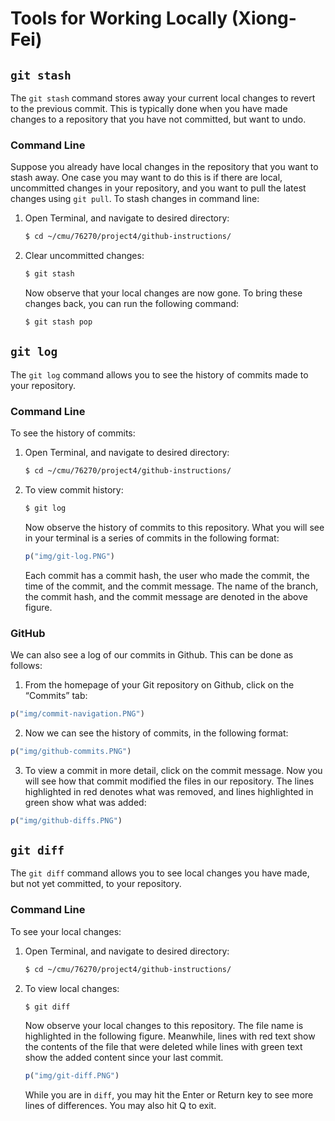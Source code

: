 # Tools for Working Locally (Xiong-Fei) {#tools-local}

## `git stash`

The `git stash` command stores away your current local changes to revert to the previous commit. This is typically done when you have made changes to a repository that you have not committed, but want to undo.

### Command Line

Suppose you already have local changes in the repository that you want to stash away. One case you may want to do this is if there are local, uncommitted changes in your repository, and you want to pull the latest changes using `git pull`. To stash changes in command line:

1. Open Terminal, and navigate to desired directory:

    ```bash
    $ cd ~/cmu/76270/project4/github-instructions/
    ```

2. Clear uncommitted changes:

    ```bash
    $ git stash
    ```

    Now observe that your local changes are now gone. To bring these changes back, you can run the following command:

    ```bash
    $ git stash pop
    ```


## `git log`

The `git log` command allows you to see the history of commits made to your repository.

### Command Line

To see the history of commits:

1. Open Terminal, and navigate to desired directory:

    ```bash
    $ cd ~/cmu/76270/project4/github-instructions/
    ```

2. To view commit history:

    ```bash
    $ git log
    ```

    Now observe the history of commits to this repository. What you will see in your terminal is a series of commits in the following format:
```r
p("img/git-log.PNG")
```

    Each commit has a commit hash, the user who made the commit, the time of the commit, and the commit message. The name of the branch, the commit hash, and the commit message are denoted in the above figure.


### GitHub

We can also see a log of our commits in Github. This can be done as follows:

1. From the homepage of your Git repository on Github, click on the "Commits" tab:

```r
p("img/commit-navigation.PNG")
```

2. Now we can see the history of commits, in the following format:

```r
p("img/github-commits.PNG")
```

3. To view a commit in more detail, click on the commit message. Now you will see how that commit modified the files in our repository. The lines highlighted in red denotes what was removed, and lines highlighted in green show what was added:

```r
p("img/github-diffs.PNG")
```

## `git diff`

The `git diff` command allows you to see local changes you have made, but not yet committed, to your repository.

### Command Line

To see your local changes:

1. Open Terminal, and navigate to desired directory:

    ```bash
    $ cd ~/cmu/76270/project4/github-instructions/
    ```

2. To view local changes:

    ```bash
    $ git diff
    ```

    Now observe your local changes to this repository. The file name is highlighted in the following figure. Meanwhile, lines with red text show the contents of the file that were deleted while lines with green text show the added content since your last commit.
```r
p("img/git-diff.PNG")
```

    While you are in `diff`, you may hit the Enter or Return key to see more lines of differences. You may also hit Q to exit.

